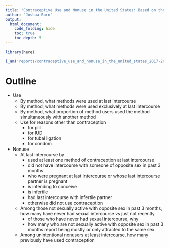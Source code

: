 ```yaml
---
title: "Contraceptive Use and Nonuse in the United States: Based on the 2017-2019 National Survey of Family Growth"
author: "Joshua Born"
output:
  html_document:
    code_folding: hide
    toc: true
    toc_depth: 5
---
```


```r
library(here)

i_am('reports/contraceptive_use_and_nonuse_in_the_united_states_2017-2019.Rmd')
```

# Outline


* Use
  * By method, what methods were used at last intercourse
  * By method, what methods were used exclusively at last intercourse
  * By method, what proportion of method users used the method simultaneously with another method
  * Use for reasons other than contraception
      * for pill
      * for IUD
      * for tubal ligation
      * for condom
* Nonuse
    * At last intercourse by
        * used at least one method of contraception at last intercourse
        * did not have intercourse with someone of opposite sex in past 3 months
        * who were pregnant at last intercourse or whose last intercourse partner is pregnant
        * is intending to conceive
        * is infertile
        * had last intercourse with infertile partner
        * otherwise did not use contraception
    * Among those not sexually active with opposite sex in past 3 months, how many have never had sexual intercourse vs just not recently
      * of those who have never had sexual intercourse, why
      * how many who are not sexually active with opposite sex in past 3 months report being mostly or only attracted to the same sex
    * Among unintentional nonusers at least intercourse, how many previously have used contraception
